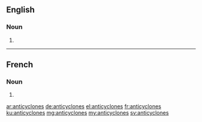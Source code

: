 ==English==

===Noun===
{{head|en|noun plural form}}

# {{plural of|anticyclone|lang=en}}

----
==French==

===Noun===
{{head|fr|noun plural form|g=?}}

# {{plural of|anticyclone|lang=fr}}

[[ar:anticyclones]]
[[de:anticyclones]]
[[el:anticyclones]]
[[fr:anticyclones]]
[[ku:anticyclones]]
[[mg:anticyclones]]
[[my:anticyclones]]
[[sv:anticyclones]]